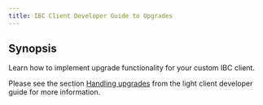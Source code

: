 ```yaml
---
title: IBC Client Developer Guide to Upgrades
---
```


## Synopsis

Learn how to implement upgrade functionality for your custom IBC client.

Please see the section [Handling upgrades](/docs/ibc/v8.5.x/light-clients/developer-guide/upgrades) from the light client developer guide for more information.
